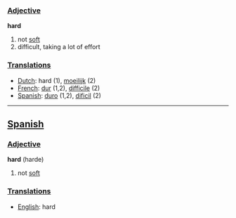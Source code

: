 ===[[Adjective]]===

'''hard'''

# not [[soft]]
# difficult, taking a lot of effort

===[[Translation]]s===
*[[Dutch]]: hard (1), [[moeilijk]] (2)
*[[French]]: [[dur]] (1,2), [[difficile]] (2)
*[[Spanish]]: [[duro]] (1,2), [[dificil]] (2)

----

==[[Spanish]]==

===[[Adjective]]===

'''hard''' (harde)

# not [[soft]]

===[[Translation]]s===
*[[English]]: hard